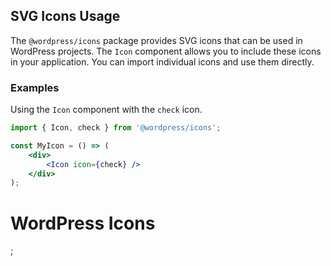 
<Meta title='Docs/Icons' />

## SVG Icons Usage

The `@wordpress/icons` package provides SVG icons that can be used in WordPress projects. The `Icon` component allows you to include these icons in your application. You can import individual icons and use them directly.

### Examples

Using the `Icon` component with the `check` icon.

```jsx
import { Icon, check } from '@wordpress/icons';

const MyIcon = () => (
	<div>
		<Icon icon={check} />
	</div>
);
```

# WordPress Icons

<IconsDisplay />;
